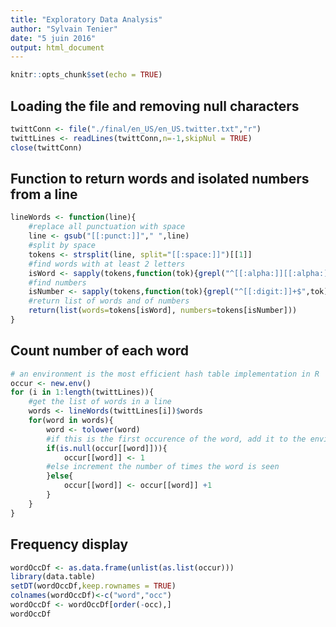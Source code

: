 ```yaml
---
title: "Exploratory Data Analysis"
author: "Sylvain Tenier"
date: "5 juin 2016"
output: html_document
---
```


```r
knitr::opts_chunk$set(echo = TRUE)
```

## Loading the file and removing null characters

```r
twittConn <- file("./final/en_US/en_US.twitter.txt","r")
twittLines <- readLines(twittConn,n=-1,skipNul = TRUE)
close(twittConn)
```

## Function to return words and isolated numbers from a line

```r
lineWords <- function(line){
    #replace all punctuation with space
    line <- gsub("[[:punct:]]"," ",line)
    #split by space
    tokens <- strsplit(line, split="[[:space:]]")[[1]]
    #find words with at least 2 letters
    isWord <- sapply(tokens,function(tok){grepl("^[[:alpha:]][[:alpha:]]+$",tok)})
    #find numbers
    isNumber <- sapply(tokens,function(tok){grepl("^[[:digit:]]+$",tok)})
    #return list of words and of numbers
    return(list(words=tokens[isWord], numbers=tokens[isNumber]))
}
```

## Count number of each word
```r
# an environment is the most efficient hash table implementation in R
occur <- new.env()
for (i in 1:length(twittLines)){
    #get the list of words in a line
    words <- lineWords(twittLines[i])$words
    for(word in words){
        word <- tolower(word)
        #if this is the first occurence of the word, add it to the environment
        if(is.null(occur[[word]])){
            occur[[word]] <- 1
        #else increment the number of times the word is seen
        }else{
            occur[[word]] <- occur[[word]] +1
        }
    }
}
```

## Frequency display

```r
wordOccDf <- as.data.frame(unlist(as.list(occur)))
library(data.table)
setDT(wordOccDf,keep.rownames = TRUE)
colnames(wordOccDf)<-c("word","occ")
wordOccDf <- wordOccDf[order(-occ),]
wordOccDf
```